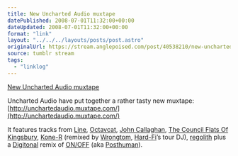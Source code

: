 ```yaml
---
title: New Uncharted Audio muxtape
datePublished: 2008-07-01T11:32:00+00:00
dateUpdated: 2008-07-01T11:32:00+00:00
format: "link"
layout: "../../../layouts/posts/post.astro"
originalUrl: https://stream.anglepoised.com/post/40538210/new-uncharted-audio-muxtape
source: tumblr stream
tags:
  - "linklog"
---
```


[New Uncharted Audio muxtape][1]

Uncharted Audio have put together a rather tasty new muxtape: [http://unchartedaudio.muxtape.com/](http://unchartedaudio.muxtape.com/)

It features tracks from [Line](http://www.last.fm/music/Line), [Octavcat](http://www.last.fm/music/Octavcat), [John Callaghan](http://www.last.fm/music/John+Callaghan), [The Council Flats Of Kingsbury](http://www.last.fm/music/The+Council+Flats+Of+Kingsbury), [Kone-R](http://www.last.fm/music/Kone-R) (remixed by [Wrongtom](http://www.last.fm/music/Wrongtom), [Hard-Fi](http://www.last.fm/music/Hard-Fi)’s tour DJ), [regolith](http://www.last.fm/music/regolith) plus a [Digitonal](http://www.last.fm/music/Digitonal) remix of [ON/OFF](http://www.last.fm/music/ON%252FOFF) (aka [Posthuman](http://www.last.fm/music/Posthuman)).

[1]: http://www.last.fm/user/ohskylab/journal/2008/07/01/21rxgp_new_uncharted_audio_muxtape
